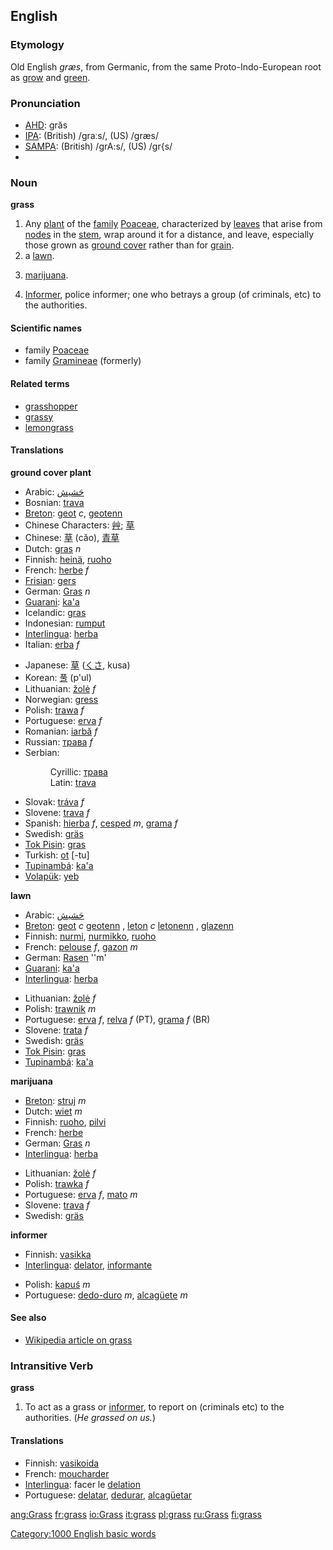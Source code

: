 ==English==

=== Etymology ===
Old English ''græs'', from Germanic, from the same Proto-Indo-European root as [[grow]] and [[green]].

=== Pronunciation ===
*[[w:AHD|AHD]]: grăs
*[[w:IPA|IPA]]: (British) /graːs/, (US) /græs/
*[[w:SAMPA|SAMPA]]: (British) /grA:s/, (US) /gr{s/
*{{audio|en-uk-grass.ogg|Audio (UK)}}

=== Noun ===
'''grass'''

# Any [[plant]] of the [[family]] [[Poaceae]], characterized by [[leaves]] that arise from [[node]]s in the [[stem]], wrap around it for a distance, and leave, especially those grown as [[ground cover]] rather than for [[grain]]. 
# a [[lawn]].
# {{slang}} [[marijuana]].
# {{slang}} [[Informer]], police informer; one who betrays a group (of criminals, etc) to the authorities.

====Scientific names====
*family [[Poaceae]]
*family [[Gramineae]] (formerly)

====Related terms====
*[[grasshopper]]
*[[grassy]]
*[[lemongrass]]

====Translations====
'''ground cover plant'''
{{top}}
*Arabic:  [[حَشيش]]
*Bosnian: [[trava#Bosnian|trava]] {{f}}
*[[Breton]]: [[geot]] ''c'', [[geotenn]] {{f}} {{s}}
*Chinese Characters: [[艸]]; [[草]]
*Chinese: [[草]] (căo), [[青草]]
*Dutch: [[gras]] ''n''
*Finnish: [[heinä]], [[ruoho]]
*French: [[herbe]] ''f''
*[[Frisian]]: [[gers]]
*German: [[Gras]] ''n''
*[[Guarani]]: [[ka'a]]
*Icelandic: [[gras]]
*Indonesian: [[rumput]]
*[[Interlingua]]: [[herba]]
*Italian: [[erba]] ''f''
{{mid}}
*Japanese: [[草]] ([[くさ]], kusa)
*Korean: [[풀]] (p'ul)
*Lithuanian: [[žolė]] ''f''
*Norwegian: [[gress]]
*Polish: [[trawa]] ''f''
*Portuguese: [[erva]] ''f''
*Romanian: [[iarbă]] ''f''
*Russian: [[трава]] ''f''
*Serbian:
*:Cyrillic: [[трава#Serbian|трава]] {{f}}
*:Latin: [[trava#Serbian|trava]] {{f}}
*Slovak: [[tráva#Slovak|tráva]] ''f''
*Slovene: [[trava]] ''f''
*Spanish: [[hierba]] ''f'', [[cesped]] ''m'', [[grama]] ''f''
*Swedish: [[gräs]]
*[[Tok Pisin]]: [[gras]]
*Turkish: [[ot]] [-tu]
*[[Tupinambá]]: [[ka'a]]
*[[Volapük]]: [[yeb]]
{{bottom}}

'''lawn'''
{{top}}
*Arabic:  [[حَشيش]]
*[[Breton]]: [[geot]] ''c'' [[geotenn]] {{f}} {{S}}, [[leton]] ''c'' [[letonenn]] {{f}} {{s}}, [[glazenn]] {{f}}
*Finnish: [[nurmi]], [[nurmikko]], [[ruoho]]
*French: [[pelouse]] ''f'', [[gazon]] ''m''
*German: [[Rasen]] ''m'
*[[Guarani]]: [[ka'a]]
*[[Interlingua]]: [[herba]]
{{mid}}
*Lithuanian: [[žolė]] ''f''
*Polish: [[trawnik]] ''m''
*Portuguese: [[erva]] ''f'', [[relva]] ''f'' (PT), [[grama]] ''f'' (BR)
*Slovene: [[trata]] ''f''
*Swedish: [[gräs]]
*[[Tok Pisin]]: [[gras]]
*[[Tupinambá]]: [[ka'a]]
{{bottom}}

'''marijuana'''
{{top}}
*[[Breton]]: [[struj]] ''m''
*Dutch: [[wiet]] ''m''
*Finnish: [[ruoho]], [[pilvi]]
*French: [[herbe]] {{f}}
*German: [[Gras]] ''n''
*[[Interlingua]]: [[herba]]
{{mid}}
*Lithuanian: [[žolė]] ''f''
*Polish: [[trawka]] ''f''
*Portuguese: [[erva]] ''f'', [[mato]] ''m''
*Slovene: [[trava]] ''f''
*Swedish: [[gräs]]
{{bottom}}

'''informer'''
{{top}}
*Finnish: [[vasikka]]
*[[Interlingua]]: [[delator]], [[informante]]
{{mid}}
*Polish: [[kapuś]] ''m''
*Portuguese: [[dedo-duro]] ''m'', [[alcagüete]] ''m''
{{bottom}}

====See also====
*[[w:grass|Wikipedia article on grass]]

===Intransitive Verb===
'''grass'''

# {{slang}} To act as a grass or [[informer]], to report on (criminals etc) to the authorities.  (''He grassed on us.'')

====Translations====
*Finnish: [[vasikoida]]
*French: [[moucharder]]
*[[Interlingua]]: facer le [[delation]]
*Portuguese: [[delatar]], [[dedurar]], [[alcagüetar]]

[[Category:1000 English basic words]]

[[ang:Grass]]
[[fr:grass]]
[[io:Grass]]
[[it:grass]]
[[pl:grass]]
[[ru:Grass]]
[[fi:grass]]